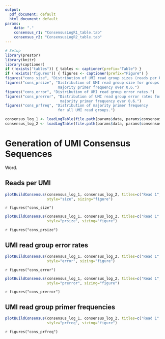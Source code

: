 ```yaml
---
output:
  pdf_document: default
  html_document: default
params:
    data: "."
    consensus_r1: "ConsensusLogR1_table.tab"
    consensus_r2: "ConsensusLogR2_table.tab"
---
```


```R
# Setup
library(prestor)
library(knitr)
library(captioner)
if (!exists("tables")) { tables <- captioner(prefix="Table") }
if (!exists("figures")) { figures <- captioner(prefix="Figure") }
figures("cons_size", "Distribution of UMI read group sizes (reads per UMI).")
figures("cons_prsize", "Distribution of UMI read group size for groups with 
                        majority primer frequency over 0.6.")
figures("cons_error", "Distribution of UMI read group error rates.")
figures("cons_prerror", "Distribution of UMI read group error rates for groups with 
                         majority primer frequency over 0.6.")
figures("cons_prfreq", "Distribution of majority primer frequency 
                        for all UMI read groups.")
```

```r
consensus_log_1 <- loadLogTable(file.path(params$data, params$consensus_r1))
consensus_log_2 <- loadLogTable(file.path(params$data, params$consensus_r2))
```

# Generation of UMI Consensus Sequences

Word.

## Reads per UMI

```r
plotBuildConsensus(consensus_log_1, consensus_log_2, titles=c("Read 1", "Read 2"), 
                   style="size", sizing="figure")
```

`r figures("cons_size")`

```r
plotBuildConsensus(consensus_log_1, consensus_log_2, titles=c("Read 1", "Read 2"), 
                   style="prsize", sizing="figure")
```

`r figures("cons_prsize")`

## UMI read group error rates

```r
plotBuildConsensus(consensus_log_1, consensus_log_2, titles=c("Read 1", "Read 2"), 
                   style="error", sizing="figure")
```

`r figures("cons_error")`

```r
plotBuildConsensus(consensus_log_1, consensus_log_2, titles=c("Read 1", "Read 2"), 
                   style="prerror", sizing="figure")
```

`r figures("cons_prerror")`

## UMI read group primer frequencies

```r
plotBuildConsensus(consensus_log_1, consensus_log_2, titles=c("Read 1", "Read 2"), 
                   style="prfreq", sizing="figure")
```

`r figures("cons_prfreq")`



